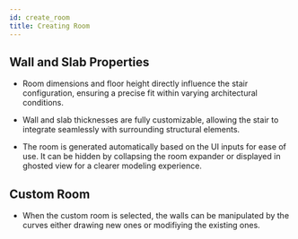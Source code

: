 ```yaml
---
id: create_room
title: Creating Room
---
```



## Wall and Slab Properties

- Room dimensions and floor height directly influence the stair configuration, ensuring a precise fit within varying architectural conditions.

- Wall and slab thicknesses are fully customizable, allowing the stair to integrate seamlessly with surrounding structural elements.

- The room is generated automatically based on the UI inputs for ease of use. It can be hidden by collapsing the room expander or displayed in ghosted view for a clearer modeling experience.
## Custom Room

- When the custom room is selected, the walls can be manipulated by the curves either drawing new ones or modifiying the existing ones.

<VideoPlayer src="/video/type_1.mp4" />



